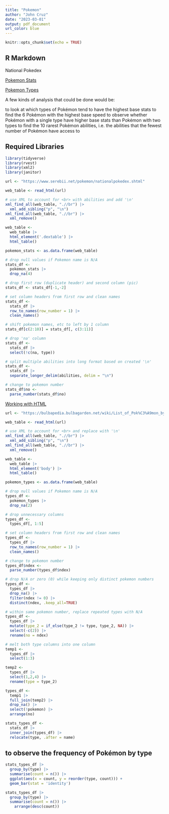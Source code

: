 ```yaml
---
title: "Pokemon"
author: "John Cruz"
date: "2023-03-01"
output: pdf_document
url_color: blue
---
```


```r
knitr::opts_chunk$set(echo = TRUE)
```

## R Markdown

National Pokedex

[Pokemon Stats](https://www.serebii.net/pokemon/nationalpokedex.shtml)

[Pokemon Types](https://m.bulbapedia.bulbagarden.net/wiki/List_of_Pok%C3%A9mon_by_National_Pok%C3%A9dex_number)

A few kinds of analysis that could be done would be:

to look at which types of Pokémon tend to have the highest base stats
to find the 6 Pokémon with the highest base speed
to observe whether Pokémon with a single type have higher base stats than Pokémon with two types
to find the 10 rarest Pokémon abilities, i.e. the abilities that the fewest number of Pokémon have access to

## Required Libraries

```r
library(tidyverse)
library(rvest)
library(xml2)
library(janitor)
```

```r
url <- "https://www.serebii.net/pokemon/nationalpokedex.shtml"

web_table <- read_html(url) 

# use XML to account for <br> with abilities and add '\n'
xml_find_all(web_table, ".//br") |> 
  xml_add_sibling("p", "\n")
xml_find_all(web_table, ".//br") |> 
  xml_remove() 

web_table <- 
  web_table |> 
  html_element('.dextable') |> 
  html_table()

pokemon_stats <- as.data.frame(web_table)

```



```r

# drop null values if Pokemon name is N/A
stats_df <- 
  pokemon_stats |> 
  drop_na(4)

# drop first row (duplicate header) and second column (pic)
stats_df <- stats_df[-1,-2]

# set column headers from first row and clean names
stats_df <- 
  stats_df |> 
  row_to_names(row_number = 1) |> 
  clean_names()

# shift pokemon names, etc to left by 1 column
stats_df[c(2:10)] = stats_df[, c(3:11)]

# drop 'na' column
stats_df <- 
  stats_df |> 
  select(!c(na, type))

# split multiple abilities into long format based on created '\n'
stats_df <- 
  stats_df |> 
  separate_longer_delim(abilities, delim = "\n")

# change to pokemon number
stats_df$no <-
  parse_number(stats_df$no)

```

[Working with HTML <br>](https://stackoverflow.com/questions/30921626/can-rvest-keep-inline-html-tags-such-as-br-using-html-table)

```r
url <- "https://bulbapedia.bulbagarden.net/wiki/List_of_Pok%C3%A9mon_by_National_Pok%C3%A9dex_number"

web_table <- read_html(url) 

# use XML to account for <br> and replace with '\n'
xml_find_all(web_table, ".//br") |> 
  xml_add_sibling("p", "\n")
xml_find_all(web_table, ".//br") |> 
  xml_remove() 

web_table <- 
  web_table |> 
  html_element('body') |> 
  html_table()

pokemon_types <- as.data.frame(web_table)
```



```r

# drop null values if Pokemon name is N/A
types_df <- 
  pokemon_types |> 
  drop_na(2)

# drop unnecessary columns
types_df <- 
  types_df[, 1:5]

# set column headers from first row and clean names
types_df <- 
  types_df |> 
  row_to_names(row_number = 1) |> 
  clean_names()

# change to pokemon number
types_df$ndex <-
  parse_number(types_df$ndex)

# drop N/A or zero (0) while keeping only distinct pokemon numbers
types_df <- 
  types_df |> 
  drop_na() |> 
  filter(ndex != 0) |> 
  distinct(ndex, .keep_all=TRUE)

# within same pokemon number, replace repeated types with N/A
types_df <- 
  types_df |> 
  mutate(type_2 = if_else(type_2 != type, type_2, NA)) |> 
  select(-c(2)) |> 
  rename(no = ndex)

# melt both type columns into one column
temp1 <- 
  types_df |> 
  select(1:3)

temp2 <- 
  types_df |> 
  select(1,2,4) |> 
  rename(type = type_2)

types_df <- 
  temp1 |> 
  full_join(temp2) |>
  drop_na() |> 
  select(!pokemon) |> 
  arrange(no)

```



```r
stats_types_df <-  
  stats_df |> 
  inner_join(types_df) |> 
  relocate(type, .after = name)
```

## to observe the frequency of Pokémon by type

```r
stats_types_df |> 
  group_by(type) |> 
  summarise(count = n()) |> 
  ggplot(aes(x = count, y = reorder(type, count))) +
  geom_bar(stat = 'identity')

stats_types_df |> 
  group_by(type) |> 
  summarise(count = n()) |> 
    arrange(desc(count))
  
```
